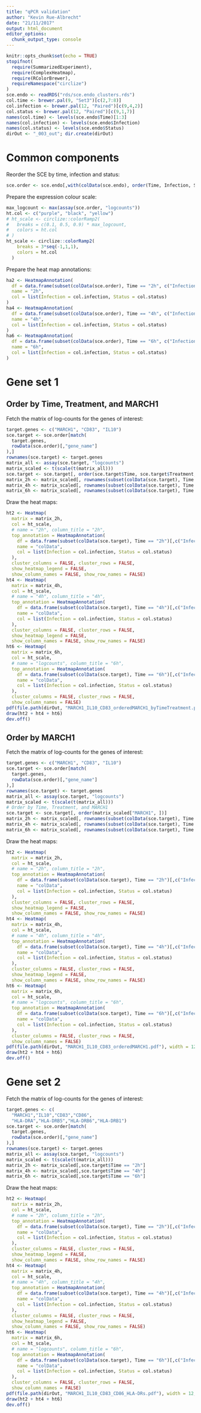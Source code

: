 ```yaml
---
title: "qPCR validation"
author: "Kevin Rue-Albrecht"
date: "21/11/2017"
output: html_document
editor_options: 
  chunk_output_type: console
---
```


```r
knitr::opts_chunk$set(echo = TRUE)
stopifnot(
  require(SummarizedExperiment),
  require(ComplexHeatmap),
  require(RColorBrewer),
  requireNamespace("circlize")
)
sce.endo <- readRDS("rds/sce.endo_clusters.rds")
col.time <- brewer.pal(9, "Set3")[c(2,7:8)]
col.infection <- brewer.pal(12, "Paired")[c(9,4,2)]
col.status <- brewer.pal(12, "Paired")[c(9,1,7)]
names(col.time) <- levels(sce.endo$Time)[1:3]
names(col.infection) <- levels(sce.endo$Infection)
names(col.status) <- levels(sce.endo$Status)
dirOut <- "_003_out"; dir.create(dirOut)
```

# Common components

Reorder the SCE by time, infection and status:

```r
sce.order <- sce.endo[,with(colData(sce.endo), order(Time, Infection, Status))]
```

Prepare the expression colour scale:

```r
max_logcount <- max(assay(sce.order, "logcounts"))
ht.col <- c("purple", "black", "yellow")
# ht_scale <- circlize::colorRamp2(
#   breaks = c(0.1, 0.5, 0.9) * max_logcount,
#   colors = ht.col
# )
ht_scale <- circlize::colorRamp2(
    breaks = 3*seq(-1,1,1),
    colors = ht.col
  )
```

Prepare the heat map annotations:

```r
ha2 <- HeatmapAnnotation(
  df = data.frame(subset(colData(sce.order), Time == "2h", c("Infection","Status"))),
  name = "2h",
  col = list(Infection = col.infection, Status = col.status)
)
ha4 <- HeatmapAnnotation(
  df = data.frame(subset(colData(sce.order), Time == "4h", c("Infection","Status"))),
  name = "4h",
  col = list(Infection = col.infection, Status = col.status)
)
ha6 <- HeatmapAnnotation(
  df = data.frame(subset(colData(sce.order), Time == "6h", c("Infection","Status"))),
  name = "6h",
  col = list(Infection = col.infection, Status = col.status)
)
```

# Gene set 1

## Order by Time, Treatment, and MARCH1

Fetch the matrix of log-counts for the genes of interest:

```r
target.genes <- c("MARCH1", "CD83", "IL10")
sce.target <- sce.order[match(
  target.genes,
  rowData(sce.order)[,"gene_name"]
),]
rownames(sce.target) <- target.genes
matrix_all <- assay(sce.target, "logcounts")
matrix_scaled <- t(scale(t(matrix_all)))
sce.target <- sce.target[, order(sce.target$Time, sce.target$Treatment, matrix_scaled["MARCH1", ])]
matrix_2h <- matrix_scaled[, rownames(subset(colData(sce.target), Time == "2h"))]
matrix_4h <- matrix_scaled[, rownames(subset(colData(sce.target), Time == "4h"))]
matrix_6h <- matrix_scaled[, rownames(subset(colData(sce.target), Time == "6h"))]
```

Draw the heat maps:

```r
ht2 <- Heatmap(
  matrix = matrix_2h,
  col = ht_scale,
  # name = "2h", column_title = "2h",
  top_annotation = HeatmapAnnotation(
    df = data.frame(subset(colData(sce.target), Time == "2h")[,c("Infection","Status")]),
    name = "colData",
    col = list(Infection = col.infection, Status = col.status)
  ),
  cluster_columns = FALSE, cluster_rows = FALSE,
  show_heatmap_legend = FALSE,
  show_column_names = FALSE, show_row_names = FALSE)
ht4 <- Heatmap(
  matrix = matrix_4h,
  col = ht_scale,
  # name = "4h", column_title = "4h",
  top_annotation = HeatmapAnnotation(
    df = data.frame(subset(colData(sce.target), Time == "4h")[,c("Infection","Status")]),
    name = "colData",
    col = list(Infection = col.infection, Status = col.status)
  ),
  cluster_columns = FALSE, cluster_rows = FALSE,
  show_heatmap_legend = FALSE,
  show_column_names = FALSE, show_row_names = FALSE)
ht6 <- Heatmap(
  matrix = matrix_6h,
  col = ht_scale,
  # name = "logcounts", column_title = "6h",
  top_annotation = HeatmapAnnotation(
    df = data.frame(subset(colData(sce.target), Time == "6h")[,c("Infection","Status")]),
    name = "colData",
    col = list(Infection = col.infection, Status = col.status)
  ),
  cluster_columns = FALSE, cluster_rows = FALSE,
  show_column_names = FALSE)
pdf(file.path(dirOut, "MARCH1_IL10_CD83_orderedMARCH1_byTimeTreatment.pdf"), width = 12, height = 3)
draw(ht2 + ht4 + ht6)
dev.off()
```

## Order by MARCH1

Fetch the matrix of log-counts for the genes of interest:

```r
target.genes <- c("MARCH1", "CD83", "IL10")
sce.target <- sce.order[match(
  target.genes,
  rowData(sce.order)[,"gene_name"]
),]
rownames(sce.target) <- target.genes
matrix_all <- assay(sce.target, "logcounts")
matrix_scaled <- t(scale(t(matrix_all)))
# Order by Time, Treatment, and MARCH1
sce.target <- sce.target[, order(matrix_scaled["MARCH1", ])]
matrix_2h <- matrix_scaled[, rownames(subset(colData(sce.target), Time == "2h"))]
matrix_4h <- matrix_scaled[, rownames(subset(colData(sce.target), Time == "4h"))]
matrix_6h <- matrix_scaled[, rownames(subset(colData(sce.target), Time == "6h"))]
```

Draw the heat maps:

```r
ht2 <- Heatmap(
  matrix = matrix_2h,
  col = ht_scale,
  # name = "2h", column_title = "2h",
  top_annotation = HeatmapAnnotation(
    df = data.frame(subset(colData(sce.target), Time == "2h")[,c("Infection","Status")]),
    name = "colData",
    col = list(Infection = col.infection, Status = col.status)
  ),
  cluster_columns = FALSE, cluster_rows = FALSE,
  show_heatmap_legend = FALSE,
  show_column_names = FALSE, show_row_names = FALSE)
ht4 <- Heatmap(
  matrix = matrix_4h,
  col = ht_scale,
  # name = "4h", column_title = "4h",
  top_annotation = HeatmapAnnotation(
    df = data.frame(subset(colData(sce.target), Time == "4h")[,c("Infection","Status")]),
    name = "colData",
    col = list(Infection = col.infection, Status = col.status)
  ),
  cluster_columns = FALSE, cluster_rows = FALSE,
  show_heatmap_legend = FALSE,
  show_column_names = FALSE, show_row_names = FALSE)
ht6 <- Heatmap(
  matrix = matrix_6h,
  col = ht_scale,
  # name = "logcounts", column_title = "6h",
  top_annotation = HeatmapAnnotation(
    df = data.frame(subset(colData(sce.target), Time == "6h")[,c("Infection","Status")]),
    name = "colData",
    col = list(Infection = col.infection, Status = col.status)
  ),
  cluster_columns = FALSE, cluster_rows = FALSE,
  show_column_names = FALSE)
pdf(file.path(dirOut, "MARCH1_IL10_CD83_orderedMARCH1.pdf"), width = 12, height = 3)
draw(ht2 + ht4 + ht6)
dev.off()
```

# Gene set 2

Fetch the matrix of log-counts for the genes of interest:

```r
target.genes <- c(
  "MARCH1","IL10","CD83","CD86",
  "HLA-DRA","HLA-DRB5","HLA-DRB6","HLA-DRB1")
sce.target <- sce.order[match(
  target.genes,
  rowData(sce.order)[,"gene_name"]
),]
rownames(sce.target) <- target.genes
matrix_all <- assay(sce.target, "logcounts")
matrix_scaled <- t(scale(t(matrix_all)))
matrix_2h <- matrix_scaled[,sce.target$Time == "2h"]
matrix_4h <- matrix_scaled[,sce.target$Time == "4h"]
matrix_6h <- matrix_scaled[,sce.target$Time == "6h"]
```

Draw the heat maps:

```r
ht2 <- Heatmap(
  matrix = matrix_2h,
  col = ht_scale,
  # name = "2h", column_title = "2h",
  top_annotation = HeatmapAnnotation(
    df = data.frame(subset(colData(sce.target), Time == "2h")[,c("Infection","Status")]),
    name = "colData",
    col = list(Infection = col.infection, Status = col.status)
  ),
  cluster_columns = FALSE, cluster_rows = FALSE,
  show_heatmap_legend = FALSE,
  show_column_names = FALSE, show_row_names = FALSE)
ht4 <- Heatmap(
  matrix = matrix_4h,
  col = ht_scale,
  # name = "4h", column_title = "4h",
  top_annotation = HeatmapAnnotation(
    df = data.frame(subset(colData(sce.target), Time == "4h")[,c("Infection","Status")]),
    name = "colData",
    col = list(Infection = col.infection, Status = col.status)
  ),
  cluster_columns = FALSE, cluster_rows = FALSE,
  show_heatmap_legend = FALSE,
  show_column_names = FALSE, show_row_names = FALSE)
ht6 <- Heatmap(
  matrix = matrix_6h,
  col = ht_scale,
  # name = "logcounts", column_title = "6h",
  top_annotation = HeatmapAnnotation(
    df = data.frame(subset(colData(sce.target), Time == "6h")[,c("Infection","Status")]),
    name = "colData",
    col = list(Infection = col.infection, Status = col.status)
  ),
  cluster_columns = FALSE, cluster_rows = FALSE,
  show_column_names = FALSE)
pdf(file.path(dirOut, "MARCH1_IL10_CD83_CD86_HLA-DRs.pdf"), width = 12, height = 3)
draw(ht2 + ht4 + ht6)
dev.off()
```

